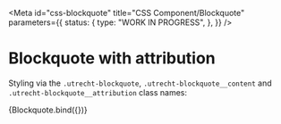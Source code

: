 <!-- @license CC0-1.0 -->


<Meta
  id="css-blockquote"
  title="CSS Component/Blockquote"
  parameters={{
    status: {
      type: "WORK IN PROGRESS",
    },
  }}
/>

# Blockquote with attribution

Styling via the `.utrecht-blockquote`, `.utrecht-blockquote__content` and `.utrecht-blockquote__attribution` class names:

<Canvas>
  <Story
    name="with attribution"
    args={{
      attribution: "L. Ipsum",
      textContent: "The Quick Brown Fox Jumps Over The Lazy Dog",
    }}
  >
    {Blockquote.bind({})}
  </Story>
</Canvas>
